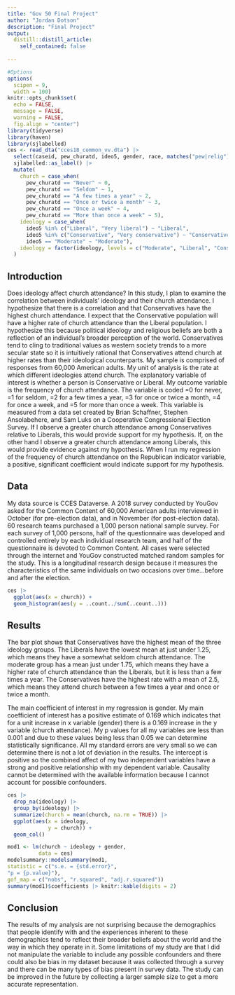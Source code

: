 ```yaml
---
title: "Gov 50 Final Project"
author: "Jordan Dotson"
description: "Final Project"
output:
  distill::distill_article:
    self_contained: false
    
---
```




```r
#Options
options(
  scipen = 9,
  width = 100)
knitr::opts_chunk$set(
  echo = FALSE,
  message = FALSE,
  warning = FALSE,
  fig.align = "center")
library(tidyverse)
library(haven)
library(sjlabelled)
ces <- read_dta("cces18_common_vv.dta") |> 
  select(caseid, pew_churatd, ideo5, gender, race, matches("pew|relig")) |>
  sjlabelled::as_label() |>
  mutate(
    church = case_when(
      pew_churatd == "Never" ~ 0, 
      pew_churatd == "Seldom" ~ 1,
      pew_churatd == "A few times a year" ~ 2,
      pew_churatd == "Once or twice a month" ~ 3,
      pew_churatd == "Once a week" ~ 4,
      pew_churatd == "More than once a week" ~ 5),
    ideology = case_when(
      ideo5 %in% c("Liberal", "Very liberal") ~ "Liberal", 
      ideo5 %in% c("Conservative", "Very conservative") ~ "Conservative",
      ideo5 == "Moderate" ~ "Moderate"),
    ideology = factor(ideology, levels = c("Moderate", "Liberal", "Conservative"))
  )
```

## Introduction
Does ideology affect church attendance? In this study, I plan to examine the correlation between individuals' ideology and their church attendance. I hypothesize that there is a correlation and that Conservatives have the highest church attendance. I expect that the Conservative population will have a higher rate of church attendance than the Liberal population. I hypothesize this because political ideology and religious beliefs are both a reflection of an individual's broader perception of the world. Conservatives tend to cling to traditional values as western society trends to a more secular state so it is intuitively rational that Conservatives attend church at higher rates than their ideological counterparts. My sample is comprised of responses from 60,000 American adults. My unit of analysis is the rate at which different ideologies attend church. The explanatory variable of interest is whether a person is Conservative or Liberal. My outcome variable is the frequency of church attendance. The variable is coded =0 for never, =1 for seldom, =2 for a few times a year, =3 for once or twice a month, =4 for once a week, and =5 for more than once a week. This variable is measured from a data set created by Brian Schaffner, Stephen Ansolabehere, and Sam Luks on a Cooperative Congressional Election Survey. If I observe a greater church attendance among Conservatives relative to Liberals, this would provide support for my hypothesis. If, on the other hand I observe a greater church attendance among Liberals, this would provide evidence against my hypothesis. When I run my regression of the frequency of church attendance on the Republican indicator variable, a positive, significant coefficient would indicate support for my hypothesis.


## Data 
My data source is CCES Dataverse. A 2018 survey conducted by YouGov asked for the Common Content of 60,000 American adults interviewed in October (for pre-election data), and in November (for post-election data). 60 research teams purchased a 1,000 person national sample survey. For each survey of 1,000 persons, half of the questionnaire was developed and controlled entirely by each individual research team, and half of the questionnaire is devoted to Common Content. All cases were selected through the internet and YouGov constructed matched random samples for the study. This is a longitudinal research design because it measures the characteristics of the same individuals on two occasions over time...before and after the election.

```r
ces |>
  ggplot(aes(x = church)) +
  geom_histogram(aes(y = ..count../sum(..count..)))
```


## Results
The bar plot shows that Conservatives have the highest mean of the three ideology groups. The Liberals have the lowest mean at just under 1.25, which means they have a somewhat seldom church attendance. The moderate group has a mean just under 1.75, which means they have a higher rate of church attendance than the Liberals, but it is less than a few times a year. The Conservatives have the highest rate with a mean of 2.5, which means they attend church between a few times a year and once or twice a month. 

The main coefficient of interest in my regression is gender. My main coefficient of interest has a positive estimate of 0.169 which indicates that for a unit increase in x variable (gender) there is a 0.169 increase in the y variable (church attendance). My p values for all my variables are less than 0.001 and due to these values being less than 0.05 we can determine statistically significance. All my standard errors are very small so we can determine there is not a lot of deviation in the results. The intercept is positive so the combined affect of my two independent variables have a strong and positive relationship with my dependent variable. Causality cannot be determined with the available information because I cannot account for possible confounders. 

```r
ces |>
  drop_na(ideology) |>
  group_by(ideology) |>
  summarize(church = mean(church, na.rm = TRUE)) |>
  ggplot(aes(x = ideology,
             y = church)) +
  geom_col()
```

```r
mod1 <- lm(church ~ ideology + gender,
          data = ces) 
modelsummary::modelsummary(mod1,
statistic = c("s.e. = {std.error}",
"p = {p.value}"),
gof_map = c("nobs", "r.squared", "adj.r.squared"))
summary(mod1)$coefficients |> knitr::kable(digits = 2)

```


## Conclusion
The results of my analysis are not surprising because the demographics that people identify with and the experiences inherent to these demographics tend to reflect their broader beliefs about the world and the way in which they operate in it. Some limitations of my study are that I did not manipulate the variable to include any possible confounders and there could also be bias in my dataset because it was collected through a survey and there can be many types of bias present in survey data. The study can be improved in the future by collecting a larger sample size to get a more accurate representation.  
